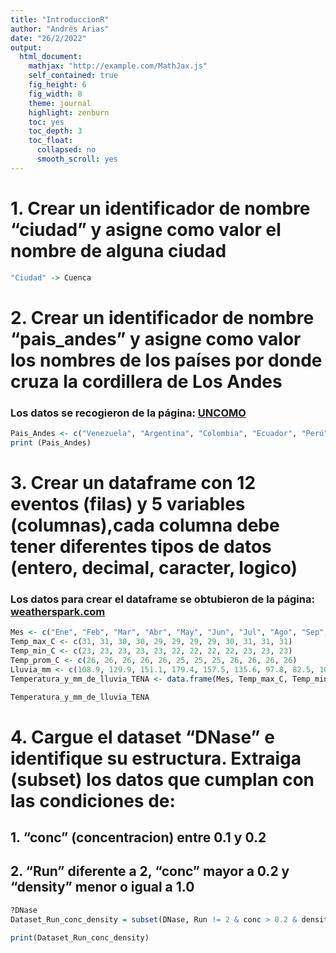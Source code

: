 ---
title: "IntroduccionR"
author: "Andrés Arias"
date: "26/2/2022"
output:
  html_document:
    mathjax: "http://example.com/MathJax.js"
    self_contained: true
    fig_height: 6
    fig_width: 8
    theme: journal
    highlight: zenburn
    toc: yes
    toc_depth: 3
    toc_float:
      collapsed: no
      smooth_scroll: yes
---


# 1. Crear un identificador de nombre "ciudad" y asigne como valor el nombre de alguna ciudad

```{r}

"Ciudad" -> Cuenca

```


# 2. Crear un identificador de nombre "pais_andes" y asigne como valor los nombres de los países por donde cruza la cordillera de Los Andes

### Los datos se recogieron de la página: [UNCOMO](https://www.mundodeportivo.com/uncomo/educacion/articulo/que-paises-atraviesan-los-andes-43156.html)

```{r}
Pais_Andes <- c("Venezuela", "Argentina", "Colombia", "Ecuador", "Perú", "Bolivia", "Chile")
print (Pais_Andes)

```


# 3. Crear un dataframe con 12 eventos (filas) y 5 variables (columnas),cada columna debe tener diferentes tipos de datos (entero, decimal, caracter, logico)

### Los datos para crear el **dataframe** se obtubieron de la página: [weatherspark.com](https://es.weatherspark.com/y/20631/Clima-promedio-en-Tena-Ecuador-durante-todo-el-año)
```{r}

Mes <- c("Ene", "Feb", "Mar", "Abr", "May", "Jun", "Jul", "Ago", "Sep", "Oct", "Nov", "Dic")
Temp_max_C <- c(31, 31, 30, 30, 29, 29, 29, 29, 30, 31, 31, 31)
Temp_min_C <- c(23, 23, 23, 23, 23, 22, 22, 22, 22, 23, 23, 23)
Temp_prom_C <- c(26, 26, 26, 26, 26, 25, 25, 25, 26, 26, 26, 26)
Lluvia_mm <- c(108.9, 129.9, 151.1, 179.4, 157.5, 135.6, 97.8, 82.5, 104.3, 139.6, 136.9, 126.1)
Temperatura_y_mm_de_lluvia_TENA <- data.frame(Mes, Temp_max_C, Temp_min_C, Temp_prom_C, Lluvia_mm)

Temperatura_y_mm_de_lluvia_TENA
```



# 4. Cargue el dataset "DNase" e identifique su estructura. Extraiga (subset) los datos que cumplan con las condiciones de: 
## 1. "conc" (concentracion) entre 0.1 y 0.2 
## 2. "Run" diferente a 2, "conc" mayor a 0.2 y "density" menor o igual a 1.0

```{r}
?DNase
Dataset_Run_conc_density = subset(DNase, Run != 2 & conc > 0.2 & density <= 1.0)

print(Dataset_Run_conc_density)
```

